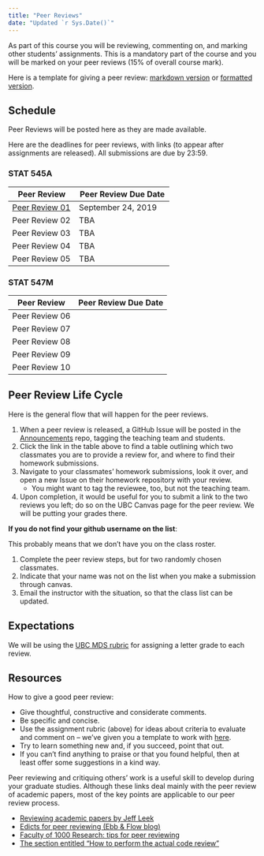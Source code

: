 ```yaml
---
title: "Peer Reviews"
date: "Updated `r Sys.Date()`"
---
```



As part of this course you will be reviewing, commenting on, and marking other students' assignments. This is a mandatory part of the course and you will be marked on your peer reviews (15% of overall course mark).

Here is a template for giving a peer review: [markdown version](https://raw.githubusercontent.com/STAT545-UBC/STAT545-home/master/content/evaluation/peer-review-template.md) or [formatted version](/evaluation/peer-review-template).

## Schedule

Peer Reviews will be posted here as they are made available.

Here are the deadlines for peer reviews, with links (to appear after assignments are released). All submissions are due by 23:59.

### STAT 545A

| Peer Review    | Peer Review Due Date  |
|----------------|-----------------------|
|[Peer Review 01](https://stat545.stat.ubc.ca/evaluation/hw01/hw01) | September 24, 2019 |
| Peer Review 02 | TBA|
| Peer Review 03 | TBA |
| Peer Review 04 | TBA |
| Peer Review 05 |TBA |

### STAT 547M

| Peer Review    | Peer Review Due Date  |
|----------------|-----------------------|
| Peer Review 06 | |    
| Peer Review 07 | |    
| Peer Review 08 | |    
| Peer Review 09 | |    
| Peer Review 10 | |    


## Peer Review Life Cycle

Here is the general flow that will happen for the peer reviews.

1. When a peer review is released, a GitHub Issue will be posted in the [Announcements](https://github.com/STAT545-UBC-hw-2019-20/Announcements) repo, tagging the teaching team and students.
2. Click the link in the table above to find a table outlining which two classmates you are to provide a review for, and where to find their homework submissions.
3. Navigate to your classmates' homework submissions, look it over, and open a new Issue on their homework repository with your review.
	- You might want to tag the reviewee, too, but not the teaching team. 
4. Upon completion, it would be useful for you to submit a link to the two reviews you left; do so on the UBC Canvas page for the peer review. We will be putting your grades there.

__If you do not find your github username on the list__: 

This probably means that we don't have you on the class roster.

1. Complete the peer review steps, but for two randomly chosen classmates.
2. Indicate that your name was not on the list when you make a submission through canvas.
3. Email the instructor with the situation, so that the class list can be updated. 

## Expectations

We will be using the [UBC MDS rubric](https://github.com/UBC-MDS/public/blob/master/rubric/rubric_peer-review.md) for assigning a letter grade to each review. 

## Resources

How to give a good peer review:

- Give thoughtful, constructive and considerate comments.
- Be specific and concise.
- Use the assignment rubric (above) for ideas about criteria to evaluate and comment on -- we've given you a template to work with [here](https://github.com/STAT545-UBC/Classroom/blob/master/assignments/peer-review-template.md).
- Try to learn something new and, if you succeed, point that out.
- If you can't find anything to praise or that you found helpful, then at least offer some suggestions in a kind way.

Peer reviewing and critiquing others' work is a useful skill to develop during your graduate studies. Although these links deal mainly with the peer review of academic papers, most of the key points are applicable to our peer review process.

- [Reviewing academic papers by Jeff Leek](https://github.com/jtleek/reviews/blob/master/README.md)
- [Edicts for peer reviewing (Ebb & Flow blog)](http://evol-eco.blogspot.ca/2014/09/edicts-for-peer-reviewing.html)
- [Faculty of 1000 Research: tips for peer reviewing](http://f1000research.com/peer-reviewing-tips)
- [The section entitled "How to perform the actual code review"](http://zonca.github.io/2014/08/code-review-for-scientific-computing.html)
